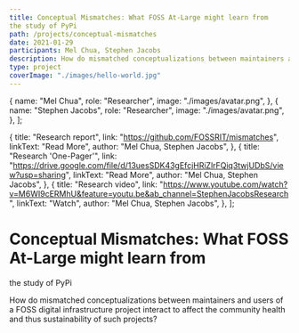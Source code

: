 ```yaml
---
title: Conceptual Mismatches: What FOSS At-Large might learn from
the study of PyPi
path: /projects/conceptual-mismatches
date: 2021-01-29
participants: Mel Chua, Stephen Jacobs
description: How do mismatched conceptualizations between maintainers and users of a FOSS digital infrastructure project interact to affect the community health and thus sustainability of such projects?
type: project
coverImage: "./images/hello-world.jpg"
---
```


  {
    name: "Mel Chua",
    role: "Researcher",
    image: "./images/avatar.png",
  },
  {
    name: "Stephen Jacobs",
    role: "Researcher",
    image: "./images/avatar.png",
  },
];

  {
    title: "Research report",
    link: "https://github.com/FOSSRIT/mismatches",
    linkText: "Read More",
    author: "Mel Chua, Stephen Jacobs",
  },
  {
    title: "Research 'One-Pager'",
    link: "https://drive.google.com/file/d/13uesSDK43gEfcjHRiZlrFQiq3twjUDbS/view?usp=sharing",
    linkText: "Read More",
    author: "Mel Chua, Stephen Jacobs",
  },
  {
    title: "Research video",
    link: "https://www.youtube.com/watch?v=M6WI9cERMhU&feature=youtu.be&ab_channel=StephenJacobsResearch",
    linkText: "Watch",
    author: "Mel Chua, Stephen Jacobs",
  },
];

# Conceptual Mismatches: What FOSS At-Large might learn from
the study of PyPi

How do mismatched conceptualizations between maintainers and users of a FOSS digital infrastructure project interact to affect the community health and thus sustainability of such projects?